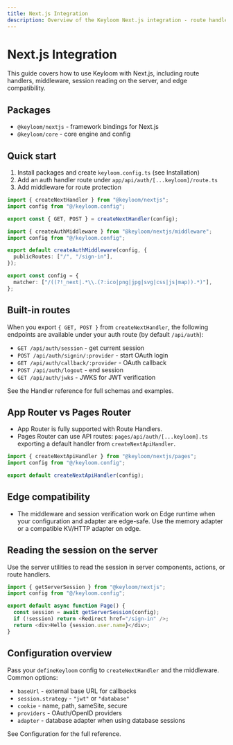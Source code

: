 ```yaml
---
title: Next.js Integration
description: Overview of the Keyloom Next.js integration - route handlers, middleware, sessions, and edge compatibility.
---
```


# Next.js Integration

This guide covers how to use Keyloom with Next.js, including route handlers, middleware, session reading on the server, and edge compatibility.

## Packages

- `@keyloom/nextjs` - framework bindings for Next.js
- `@keyloom/core` - core engine and config

## Quick start

1) Install packages and create `keyloom.config.ts` (see Installation)
2) Add an auth handler route under `app/api/auth/[...keyloom]/route.ts`
3) Add middleware for route protection

```ts title="app/api/auth/[...keyloom]/route.ts"
import { createNextHandler } from "@keyloom/nextjs";
import config from "@/keyloom.config";

export const { GET, POST } = createNextHandler(config);
```

```ts title="middleware.ts"
import { createAuthMiddleware } from "@keyloom/nextjs/middleware";
import config from "@/keyloom.config";

export default createAuthMiddleware(config, {
  publicRoutes: ["/", "/sign-in"],
});

export const config = {
  matcher: ["/((?!_next|.*\\.(?:ico|png|jpg|svg|css|js|map)).*)"],
};
```

## Built-in routes

When you export `{ GET, POST }` from `createNextHandler`, the following endpoints are available under your auth route (by default `/api/auth`):

- `GET /api/auth/session` - get current session
- `POST /api/auth/signin/:provider` - start OAuth login
- `GET /api/auth/callback/:provider` - OAuth callback
- `POST /api/auth/logout` - end session
- `GET /api/auth/jwks` - JWKS for JWT verification

See the Handler reference for full schemas and examples.

## App Router vs Pages Router

- App Router is fully supported with Route Handlers.
- Pages Router can use API routes: `pages/api/auth/[...keyloom].ts` exporting a default handler from `createNextApiHandler`.

```ts title="pages/api/auth/[...keyloom].ts"
import { createNextApiHandler } from "@keyloom/nextjs/pages";
import config from "@/keyloom.config";

export default createNextApiHandler(config);
```

## Edge compatibility

- The middleware and session verification work on Edge runtime when your configuration and adapter are edge-safe. Use the memory adapter or a compatible KV/HTTP adapter on edge.

## Reading the session on the server

Use the server utilities to read the session in server components, actions, or route handlers.

```ts title="app/dashboard/page.tsx"
import { getServerSession } from "@keyloom/nextjs";
import config from "@/keyloom.config";

export default async function Page() {
  const session = await getServerSession(config);
  if (!session) return <Redirect href="/sign-in" />;
  return <div>Hello {session.user.name}</div>;
}
```

## Configuration overview

Pass your `defineKeyloom` config to `createNextHandler` and the middleware. Common options:

- `baseUrl` - external base URL for callbacks
- `session.strategy` - `"jwt"` or `"database"`
- `cookie` - name, path, sameSite, secure
- `providers` - OAuth/OpenID providers
- `adapter` - database adapter when using database sessions

See Configuration for the full reference.

